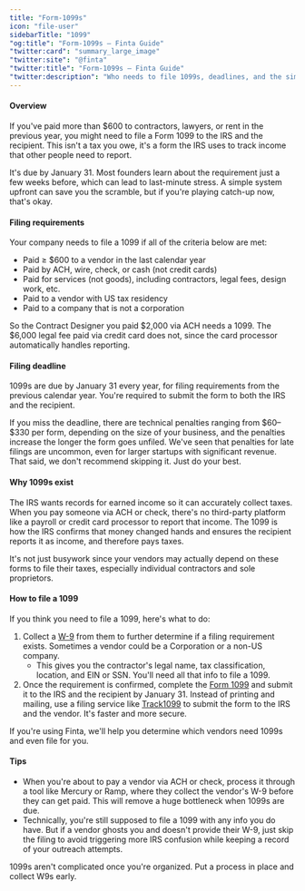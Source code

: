 ```yaml
---
title: "Form-1099s"
icon: "file-user"
sidebarTitle: "1099"
"og:title": "Form-1099s – Finta Guide"
"twitter:card": "summary_large_image"
"twitter:site": "@finta"
"twitter:title": "Form-1099s – Finta Guide"
"twitter:description": "Who needs to file 1099s, deadlines, and the simplest way to file correctly."
---
```



#### Overview

If you've paid more than $600 to contractors, lawyers, or rent in the previous year, you might need to file a Form 1099 to the IRS and the recipient. This isn't a tax you owe, it's a form the IRS uses to track income that other people need to report.

It's due by January 31. Most founders learn about the requirement just a few weeks before, which can lead to last-minute stress. A simple system upfront can save you the scramble, but if you're playing catch-up now, that's okay. 

#### Filing requirements

Your company needs to file a 1099 if all of the criteria below are met:

- Paid ≥ $600 to a vendor in the last calendar year
- Paid by ACH, wire, check, or cash (not credit cards)
- Paid for services (not goods), including contractors, legal fees, design work, etc.
- Paid to a vendor with US tax residency
- Paid to a company that is not a corporation

So the Contract Designer you paid \$2,000 via ACH needs a 1099. The \$6,000 legal fee paid via credit card does not, since the card processor automatically handles reporting.

#### Filing deadline

<Tip>
1099s are due by January 31 every year, for filing requirements from the previous calendar year. You're required to submit the form to both the IRS and the recipient.
</Tip>

If you miss the deadline, there are technical penalties ranging from \$60–\$330 per form, depending on the size of your business, and the penalties increase the longer the form goes unfiled. We've seen that penalties for late filings are uncommon, even for larger startups with significant revenue. That said, we don't recommend skipping it. Just do your best.

#### Why 1099s exist

The IRS wants records for earned income so it can accurately collect taxes. When you pay someone via ACH or check, there's no third-party platform like a payroll or credit card processor to report that income. The 1099 is how the IRS confirms that money changed hands and ensures the recipient reports it as income, and therefore pays taxes.

It's not just busywork since your vendors may actually depend on these forms to file their taxes, especially individual contractors and sole proprietors.

#### How to file a 1099

If you think you need to file a 1099, here's what to do:

1. Collect a [W-9](https://www.irs.gov/pub/irs-pdf/fw9.pdf) from them to further determine if a filing requirement exists. Sometimes a vendor could be a Corporation or a non-US company.
    - This gives you the contractor's legal name, tax classification, location, and EIN or SSN. You'll need all that info to file a 1099.
2. Once the requirement is confirmed, complete the [Form 1099](https://www.irs.gov/pub/irs-pdf/f1099msc.pdf) and submit it to the IRS and the recipient by January 31. Instead of printing and mailing, use a filing service like [Track1099](https://www.track1099.com/) to submit the form to the IRS and the vendor. It's faster and more secure.

If you're using Finta, we'll help you determine which vendors need 1099s and even file for you.

#### Tips

- When you're about to pay a vendor via ACH or check, process it through a tool like Mercury or Ramp, where they collect the vendor's W-9 before they can get paid. This will remove a huge bottleneck when 1099s are due.
- Technically, you're still supposed to file a 1099 with any info you do have. But if a vendor ghosts you and doesn't provide their W-9, just skip the filing to avoid triggering more IRS confusion while keeping a record of your outreach attempts.

1099s aren't complicated once you're organized. Put a process in place and collect W9s early.